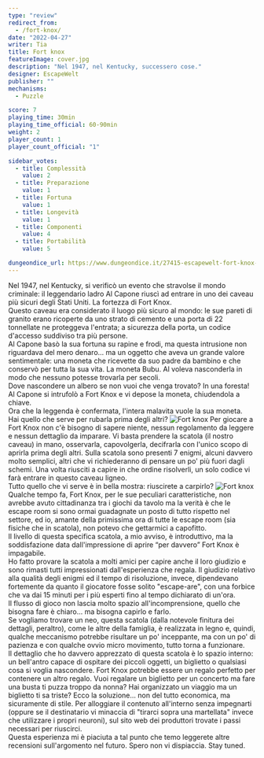 ```yaml
---
type: "review"
redirect_from:
  - /fort-knox/
date: "2022-04-27"
writer: Tia
title: Fort knox
featureImage: cover.jpg
description: "Nel 1947, nel Kentucky, successero cose."
designer: EscapeWelt
publisher: ""
mechanisms:
  - Puzzle

score: 7
playing_time: 30min
playing_time_official: 60-90min
weight: 2
player_count: 1
player_count_official: "1"

sidebar_votes:
  - title: Complessità
    value: 2
  - title: Preparazione
    value: 1
  - title: Fortuna
    value: 1
  - title: Longevità
    value: 1
  - title: Componenti
    value: 4
  - title: Portabilità
    value: 5

dungeondice_url: https://www.dungeondice.it/27415-escapewelt-fort-knox-box.html
---
```


<Setting>
  Nel 1947, nel Kentucky, si verificò un evento che stravolse il mondo
  criminale: il leggendario ladro Al Capone riuscì ad entrare in uno dei caveau
  più sicuri degli Stati Uniti. La fortezza di Fort Knox.
  <br />
  Questo caveau era considerato il luogo più sicuro al mondo: le sue pareti di
  granito erano ricoperte da uno strato di cemento e una porta di 22 tonnellate
  ne proteggeva l'entrata; a sicurezza della porta, un codice d'accesso
  suddiviso tra più persone.
  <br />
  Al Capone basò la sua fortuna su rapine e frodi, ma questa intrusione non
  riguardava del mero denaro... ma un oggetto che aveva un grande valore
  sentimentale: una moneta che ricevette da suo padre da bambino e che conservò
  per tutta la sua vita. La moneta Bubu. Al voleva nasconderla in modo che
  nessuno potesse trovarla per secoli.
  <br />
  Dove nascondere un albero se non vuoi che venga trovato? In una foresta!
  <br />
  Al Capone si intrufolò a Fort Knox e vi depose la moneta, chiudendola a
  chiave.
  <br />
  Ora che la leggenda è confermata, l'intera malavita vuole la sua moneta.
  <br />
  Hai quello che serve per rubarla prima degli altri?
</Setting>

<img src="./game1.jpg" alt="Fort knox" />

<Rules>
  Per giocare a Fort Knox non c'è bisogno di sapere niente, nessun regolamento
  da leggere e nessun dettaglio da imparare. Vi basta prendere la scatola (il
  nostro caveau) in mano, osservarla, capovolgerla, decifrarla con l'unico scopo
  di aprirla prima degli altri. Sulla scatola sono presenti 7 enigmi, alcuni
  davvero molto semplici, altri che vi richiederanno di pensare un po' più fuori
  dagli schemi. Una volta riusciti a capire in che ordine risolverli, un solo
  codice vi farà entrare in questo caveau ligneo. <br />
  Tutto quello che vi serve è in bella mostra: riuscirete a carpirlo?
</Rules>

<img src="./game2.jpg" alt="Fort knox" />

<Feedback>
  Qualche tempo fa, Fort Knox, per le sue peculiari caratteristiche, non avrebbe
  avuto cittadinanza tra i giochi da tavolo ma la verità è che le escape room si
  sono ormai guadagnate un posto di tutto rispetto nel settore, ed io, amante
  della primissima ora di tutte le escape room (sia fisiche che in scatola), non
  potevo che gettarmici a capofitto.
  <br />
  Il livello di questa specifica scatola, a mio avviso, è introduttivo, ma la
  soddisfazione data dall'impressione di aprire “per davvero” Fort Knox è
  impagabile.
  <br />
  Ho fatto provare la scatola a molti amici per capire anche il loro giudizio e
  sono rimasti tutti impressionati dall'esperienza che regala. Il giudizio
  relativo alla qualità degli enigmi ed il tempo di risoluzione, invece,
  dipendevano fortemente da quanto il giocatore fosse solito "escape-are", con
  una forbice che va dai 15 minuti per i più esperti fino al tempo dichiarato di
  un'ora.
  <br />
  Il flusso di gioco non lascia molto spazio all'incomprensione, quello che
  bisogna fare è chiaro... ma bisogna capirlo e farlo.
  <br />
  Se vogliamo trovare un neo, questa scatola (dalla notevole finitura dei
  dettagli, peraltro), come le altre della famiglia, è realizzata in legno e,
  quindi, qualche meccanismo potrebbe risultare un po' inceppante, ma con un po'
  di pazienza e con qualche ovvio micro movimento, tutto torna a funzionare.
  <br />
  Il dettaglio che ho davvero apprezzato di questa scatola è lo spazio interno:
  un bell'antro capace di ospitare dei piccoli oggetti, un biglietto o qualsiasi
  cosa si voglia nascondere. Fort Knox potrebbe essere un regalo perfetto per
  contenere un altro regalo. Vuoi regalare un biglietto per un concerto ma fare
  una busta ti puzza troppo da nonna? Hai organizzato un viaggio ma un biglietto
  ti sa triste? Ecco la soluzione... non del tutto economica, ma sicuramente di
  stile. Per alloggiare il contenuto all'interno senza impegnarti (oppure se il
  destinatario vi minaccia di "tirarci sopra una martellata" invece che
  utilizzare i propri neuroni), sul sito web dei produttori trovate i passi
  necessari per riuscirci.
  <br />
  Questa esperienza mi è piaciuta a tal punto che temo leggerete altre
  recensioni sull'argomento nel futuro. Spero non vi dispiaccia. Stay tuned.
</Feedback>

<Instagram id="Cc2j_FfDBQ5" />

<RandomLink
  title="Fort knox"
  link="https://it.escapewelt.com/shop/fort-knox-box/"
  discount="dudexpress10"
/>
